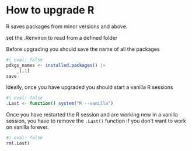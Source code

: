 # How to upgrade R


R saves packages from minor versions and above. 

set the .Renviron to read from a defined folder

Before upgrading you should save the name of all the packages 


```r
#| eval: false
pdkgs_names <- installed.packages() |> 
    _[,1]
save
```


Ideally, once you have upgraded you should start a vanilla R sessions

```r
#| eval: false
.Last <- function() system("R --vanilla")
```

Once you have restarted the R session and are working now in a vanilla session, you have to remove the `.Last()` function if you don't want to work on vanilla forever.

```r
#| eval: false
rm(.Last) 
```

